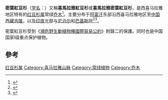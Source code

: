 {{Speciesbox 
| taxon = Taxus fuana
| status = EN
| status_system = iucn3.1
| status_ref = <ref name=IUCN>{{IUCN2009|assessors=Conifer Specialist Group|year=2000|id=39147|title=Taxus fuana|downloaded=2009-08-15}}</ref>
| binomial_authority = [[李楠|Nan Li]] & R.R. Mill
| synonyms = 
* ''Taxus contorta'' Griff., Itin. Pl. Khasyah Mts.: 351 (1848) 
}}
'''密葉紅豆杉'''（[[学名|学名]]：''{{lang|la|Taxus fuana}}''）又稱'''喜馬拉雅紅豆杉'''或'''喜馬拉雅密葉紅豆杉'''，是西喜马拉雅地区特有的[[红豆杉属|红豆杉属]]常绿[[乔木|乔木]]<ref>{{cite journal |last1=Poudel |first1=Ram C. |last2=Möller |first2=Michael |last3=Gao |first3=Lian-Ming |last4=Ahrends |first4=Antje |last5=Baral |first5=Sushim R. |last6=Liu |first6=Jie |last7=Thomas |first7=Philip |last8=Li |first8=De-Zhu |title=Using Morphological, Molecular and Climatic Data to Delimitate Yews along the Hindu Kush-Himalaya and Adjacent Regions |journal=PLOS ONE |date=2012-10-08 |volume=7 |issue=10 |pages=e46873 |doi=10.1371/journal.pone.0046873}}</ref>。主要分布于[[阿富汗|阿富汗]]东部沿西喜马拉雅地区至[[中国|中国]][[西藏|西藏]][[吉隆|吉隆]]，以及[[印度|印度]]北部与[[尼泊尔|尼泊尔]]和[[巴基斯坦|巴基斯坦]]<ref>{{cite journal |last1=Song |first1=Yaobin |last2=Xu |first2=Li |last3=Duan |first3=Junpeng |last4=Zhang |first4=Weijun |last5=Shentu |first5=Xiaolu |last6=Li |first6=Tianxiang |last7=Zang |first7=Runguo |last8=Dong |first8=Ming |title=Sex ratio and spatial pattern of Taxus fuana, a Wild Plant with Extremely Small Populations in Tibet |journal=Biodiversity Science |date=2020-03-20 |volume=28 |issue=3 |pages=269 |doi=10.17520/biods.2019102}}</ref><ref>{{cite journal |last1=Deng |first1=Sha |last2=Wu |first2=Yanni |last3=Wu |first3=Kunlin |last4=Fang |first4=Lin |last5=Li |first5=Lin |last6=Zeng |first6=Songjun |title=Breeding characteristics and artificial propagation of 14 species of Wild Plant with Extremely Small Populations (WPESP) in China |journal=Biodiversity Science |date=2020-03-20 |volume=28 |issue=3 |pages=385 |doi=10.17520/biods.2020045}}</ref>。

密葉紅豆杉受到《[[瀕危野生動植物種國際貿易公約|瀕危野生動植物種國際貿易公約]]》附錄二的保護。同时也是中国国家I级重点保护植物。

==參考==
{{reflist}}
{{Taxonbar|from=Q1056578}}

[[Category:红豆杉属|红豆杉属]]
[[Category:喜马拉雅山脉|Category:喜马拉雅山脉]]
[[Category:常绿植物|Category:常绿植物]]
[[Category:乔木|Category:乔木]]